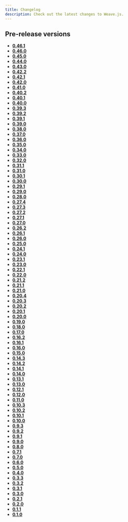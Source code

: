 ```yaml
---
title: Changelog
description: Check out the latest changes to Weave.js.
---
```


## Pre-release versions

- [**0.46.1**](/docs/main/changelog/prerelease/0.46.1)
- [**0.46.0**](/docs/main/changelog/prerelease/0.46.0)
- [**0.45.0**](/docs/main/changelog/prerelease/0.45.0)
- [**0.44.0**](/docs/main/changelog/prerelease/0.44.0)
- [**0.43.0**](/docs/main/changelog/prerelease/0.43.0)
- [**0.42.2**](/docs/main/changelog/prerelease/0.42.2)
- [**0.42.1**](/docs/main/changelog/prerelease/0.42.1)
- [**0.42.0**](/docs/main/changelog/prerelease/0.42.0)
- [**0.41.0**](/docs/main/changelog/prerelease/0.41.0)
- [**0.40.2**](/docs/main/changelog/prerelease/0.40.2)
- [**0.40.1**](/docs/main/changelog/prerelease/0.40.1)
- [**0.40.0**](/docs/main/changelog/prerelease/0.40.0)
- [**0.39.3**](/docs/main/changelog/prerelease/0.39.3)
- [**0.39.2**](/docs/main/changelog/prerelease/0.39.2)
- [**0.39.1**](/docs/main/changelog/prerelease/0.39.1)
- [**0.39.0**](/docs/main/changelog/prerelease/0.39.0)
- [**0.38.0**](/docs/main/changelog/prerelease/0.38.0)
- [**0.37.0**](/docs/main/changelog/prerelease/0.37.0)
- [**0.36.0**](/docs/main/changelog/prerelease/0.36.0)
- [**0.35.0**](/docs/main/changelog/prerelease/0.35.0)
- [**0.34.0**](/docs/main/changelog/prerelease/0.34.0)
- [**0.33.0**](/docs/main/changelog/prerelease/0.33.0)
- [**0.32.0**](/docs/main/changelog/prerelease/0.32.0)
- [**0.31.1**](/docs/main/changelog/prerelease/0.31.1)
- [**0.31.0**](/docs/main/changelog/prerelease/0.31.0)
- [**0.30.1**](/docs/main/changelog/prerelease/0.30.1)
- [**0.30.0**](/docs/main/changelog/prerelease/0.30.0)
- [**0.29.1**](/docs/main/changelog/prerelease/0.29.1)
- [**0.29.0**](/docs/main/changelog/prerelease/0.29.0)
- [**0.28.0**](/docs/main/changelog/prerelease/0.28.0)
- [**0.27.4**](/docs/main/changelog/prerelease/0.27.4)
- [**0.27.3**](/docs/main/changelog/prerelease/0.27.3)
- [**0.27.2**](/docs/main/changelog/prerelease/0.27.2)
- [**0.27.1**](/docs/main/changelog/prerelease/0.27.1)
- [**0.27.0**](/docs/main/changelog/prerelease/0.27.0)
- [**0.26.2**](/docs/main/changelog/prerelease/0.26.2)
- [**0.26.1**](/docs/main/changelog/prerelease/0.26.1)
- [**0.26.0**](/docs/main/changelog/prerelease/0.26.0)
- [**0.25.0**](/docs/main/changelog/prerelease/0.25.0)
- [**0.24.1**](/docs/main/changelog/prerelease/0.24.1)
- [**0.24.0**](/docs/main/changelog/prerelease/0.24.0)
- [**0.23.1**](/docs/main/changelog/prerelease/0.23.1)
- [**0.23.0**](/docs/main/changelog/prerelease/0.23.0)
- [**0.22.1**](/docs/main/changelog/prerelease/0.22.1)
- [**0.22.0**](/docs/main/changelog/prerelease/0.22.0)
- [**0.21.2**](/docs/main/changelog/prerelease/0.21.2)
- [**0.21.1**](/docs/main/changelog/prerelease/0.21.1)
- [**0.21.0**](/docs/main/changelog/prerelease/0.21.0)
- [**0.20.4**](/docs/main/changelog/prerelease/0.20.4)
- [**0.20.3**](/docs/main/changelog/prerelease/0.20.3)
- [**0.20.2**](/docs/main/changelog/prerelease/0.20.2)
- [**0.20.1**](/docs/main/changelog/prerelease/0.20.1)
- [**0.20.0**](/docs/main/changelog/prerelease/0.20.0)
- [**0.19.0**](/docs/main/changelog/prerelease/0.19.0)
- [**0.18.0**](/docs/main/changelog/prerelease/0.18.0)
- [**0.17.0**](/docs/main/changelog/prerelease/0.17.0)
- [**0.16.2**](/docs/main/changelog/prerelease/0.16.2)
- [**0.16.1**](/docs/main/changelog/prerelease/0.16.1)
- [**0.16.0**](/docs/main/changelog/prerelease/0.16.0)
- [**0.15.0**](/docs/main/changelog/prerelease/0.15.0)
- [**0.14.3**](/docs/main/changelog/prerelease/0.14.3)
- [**0.14.2**](/docs/main/changelog/prerelease/0.14.2)
- [**0.14.1**](/docs/main/changelog/prerelease/0.14.1)
- [**0.14.0**](/docs/main/changelog/prerelease/0.14.0)
- [**0.13.1**](/docs/main/changelog/prerelease/0.13.1)
- [**0.13.0**](/docs/main/changelog/prerelease/0.13.0)
- [**0.12.1**](/docs/main/changelog/prerelease/0.12.1)
- [**0.12.0**](/docs/main/changelog/prerelease/0.12.0)
- [**0.11.0**](/docs/main/changelog/prerelease/0.11.0)
- [**0.10.3**](/docs/main/changelog/prerelease/0.10.3)
- [**0.10.2**](/docs/main/changelog/prerelease/0.10.2)
- [**0.10.1**](/docs/main/changelog/prerelease/0.10.1)
- [**0.10.0**](/docs/main/changelog/prerelease/0.10.0)
- [**0.9.3**](/docs/main/changelog/prerelease/0.9.3)
- [**0.9.2**](/docs/main/changelog/prerelease/0.9.2)
- [**0.9.1**](/docs/main/changelog/prerelease/0.9.1)
- [**0.9.0**](/docs/main/changelog/prerelease/0.9.0)
- [**0.8.0**](/docs/main/changelog/prerelease/0.8.0)
- [**0.7.1**](/docs/main/changelog/prerelease/0.7.1)
- [**0.7.0**](/docs/main/changelog/prerelease/0.7.0)
- [**0.6.0**](/docs/main/changelog/prerelease/0.6.0)
- [**0.5.0**](/docs/main/changelog/prerelease/0.5.0)
- [**0.4.0**](/docs/main/changelog/prerelease/0.4.0)
- [**0.3.3**](/docs/main/changelog/prerelease/0.3.3)
- [**0.3.2**](/docs/main/changelog/prerelease/0.3.2)
- [**0.3.1**](/docs/main/changelog/prerelease/0.3.1)
- [**0.3.0**](/docs/main/changelog/prerelease/0.3.0)
- [**0.2.1**](/docs/main/changelog/prerelease/0.2.1)
- [**0.2.0**](/docs/main/changelog/prerelease/0.2.0)
- [**0.1.1**](/docs/main/changelog/prerelease/0.1.1)
- [**0.1.0**](/docs/main/changelog/prerelease/0.1.0)
